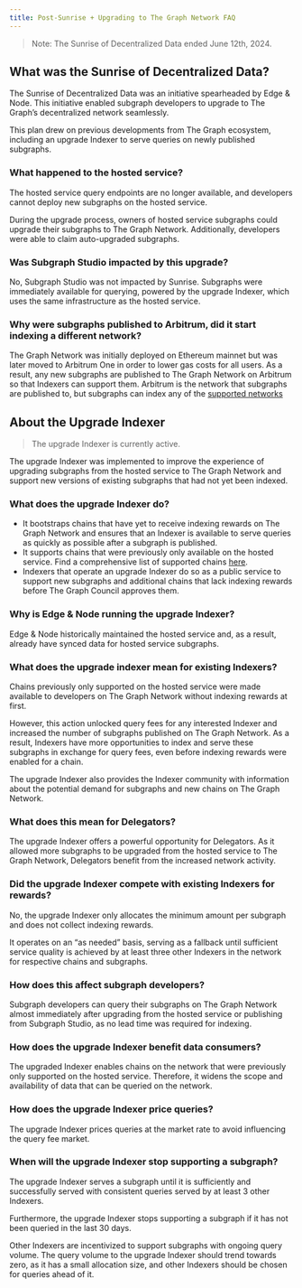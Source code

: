 ```yaml
---
title: Post-Sunrise + Upgrading to The Graph Network FAQ
---
```


> Note: The Sunrise of Decentralized Data ended June 12th, 2024.

## What was the Sunrise of Decentralized Data?

The Sunrise of Decentralized Data was an initiative spearheaded by Edge & Node. This initiative enabled subgraph developers to upgrade to The Graph’s decentralized network seamlessly.

This plan drew on previous developments from The Graph ecosystem, including an upgrade Indexer to serve queries on newly published subgraphs.

### What happened to the hosted service?

The hosted service query endpoints are no longer available, and developers cannot deploy new subgraphs on the hosted service.

During the upgrade process, owners of hosted service subgraphs could upgrade their subgraphs to The Graph Network. Additionally, developers were able to claim auto-upgraded subgraphs.

### Was Subgraph Studio impacted by this upgrade?

No, Subgraph Studio was not impacted by Sunrise. Subgraphs were immediately available for querying, powered by the upgrade Indexer, which uses the same infrastructure as the hosted service.

### Why were subgraphs published to Arbitrum, did it start indexing a different network?

The Graph Network was initially deployed on Ethereum mainnet but was later moved to Arbitrum One in order to lower gas costs for all users. As a result, any new subgraphs are published to The Graph Network on Arbitrum so that Indexers can support them. Arbitrum is the network that subgraphs are published to, but subgraphs can index any of the [supported networks](https://thegraph.com/docs/en/developing/supported-networks/)

## About the Upgrade Indexer

> The upgrade Indexer is currently active.

The upgrade Indexer was implemented to improve the experience of upgrading subgraphs from the hosted service to The Graph Network and support new versions of existing subgraphs that had not yet been indexed.

### What does the upgrade Indexer do?

- It bootstraps chains that have yet to receive indexing rewards on The Graph Network and ensures that an Indexer is available to serve queries as quickly as possible after a subgraph is published.
- It supports chains that were previously only available on the hosted service. Find a comprehensive list of supported chains [here](/developing/supported-networks/).
- Indexers that operate an upgrade Indexer do so as a public service to support new subgraphs and additional chains that lack indexing rewards before The Graph Council approves them.

### Why is Edge & Node running the upgrade Indexer?

Edge & Node historically maintained the hosted service and, as a result, already have synced data for hosted service subgraphs.

### What does the upgrade indexer mean for existing Indexers?

Chains previously only supported on the hosted service were made available to developers on The Graph Network without indexing rewards at first.

However, this action unlocked query fees for any interested Indexer and increased the number of subgraphs published on The Graph Network. As a result, Indexers have more opportunities to index and serve these subgraphs in exchange for query fees, even before indexing rewards were enabled for a chain.

The upgrade Indexer also provides the Indexer community with information about the potential demand for subgraphs and new chains on The Graph Network.

### What does this mean for Delegators?

The upgrade Indexer offers a powerful opportunity for Delegators. As it allowed more subgraphs to be upgraded from the hosted service to The Graph Network, Delegators benefit from the increased network activity.

### Did the upgrade Indexer compete with existing Indexers for rewards?

No, the upgrade Indexer only allocates the minimum amount per subgraph and does not collect indexing rewards.

It operates on an “as needed” basis, serving as a fallback until sufficient service quality is achieved by at least three other Indexers in the network for respective chains and subgraphs.

### How does this affect subgraph developers?

Subgraph developers can query their subgraphs on The Graph Network almost immediately after upgrading from the hosted service or publishing from Subgraph Studio, as no lead time was required for indexing.

### How does the upgrade Indexer benefit data consumers?

The upgraded Indexer enables chains on the network that were previously only supported on the hosted service. Therefore, it widens the scope and availability of data that can be queried on the network.

### How does the upgrade Indexer price queries?

The upgrade Indexer prices queries at the market rate to avoid influencing the query fee market.

### When will the upgrade Indexer stop supporting a subgraph?

The upgrade Indexer serves a subgraph until it is sufficiently and successfully served with consistent queries served by at least 3 other Indexers.

Furthermore, the upgrade Indexer stops supporting a subgraph if it has not been queried in the last 30 days.

Other Indexers are incentivized to support subgraphs with ongoing query volume. The query volume to the upgrade Indexer should trend towards zero, as it has a small allocation size, and other Indexers should be chosen for queries ahead of it.
